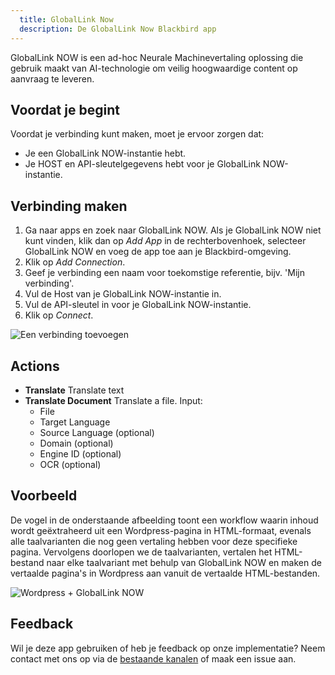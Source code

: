 ```yaml
---
  title: GlobalLink Now
  description: De GlobalLink Now Blackbird app
---
```


<LinkCard title="View on Github" target="_blank" href="https://github.com/bb-io/GlobalLinkNow" icon="github" />

 GlobalLink NOW is een ad-hoc Neurale Machinevertaling oplossing die gebruik maakt van AI-technologie om veilig hoogwaardige content op aanvraag te leveren.
 
## Voordat je begint

Voordat je verbinding kunt maken, moet je ervoor zorgen dat:

- Je een GlobalLink NOW-instantie hebt.
- Je HOST en API-sleutelgegevens hebt voor je GlobalLink NOW-instantie.

## Verbinding maken

1. Ga naar apps en zoek naar GlobalLink NOW. Als je GlobalLink NOW niet kunt vinden, klik dan op _Add App_ in de rechterbovenhoek, selecteer GlobalLink NOW en voeg de app toe aan je Blackbird-omgeving.
2. Klik op _Add Connection_.
3. Geef je verbinding een naam voor toekomstige referentie, bijv. 'Mijn verbinding'.
4. Vul de Host van je GlobalLink NOW-instantie in.
5. Vul de API-sleutel in voor je GlobalLink NOW-instantie.
6. Klik op _Connect_.

![Een verbinding toevoegen](https://raw.githubusercontent.com/bb-io/GlobalLinkNow/main/image/README/GLN_AddConnection.png)

## Actions

- **Translate** Translate text
- **Translate Document** Translate a file.
Input:
    - File
    - Target Language
    - Source Language (optional)
    - Domain (optional)
    - Engine ID (optional)
    - OCR (optional)

## Voorbeeld

De vogel in de onderstaande afbeelding toont een workflow waarin inhoud wordt geëxtraheerd uit een Wordpress-pagina in HTML-formaat, evenals alle taalvarianten die nog geen vertaling hebben voor deze specifieke pagina. Vervolgens doorlopen we de taalvarianten, vertalen het HTML-bestand naar elke taalvariant met behulp van GlobalLink NOW en maken de vertaalde pagina's in Wordpress aan vanuit de vertaalde HTML-bestanden.

![Wordpress + GlobalLink NOW](https://raw.githubusercontent.com/bb-io/GlobalLinkNow/main/image/README/WordpressGLN.png)

## Feedback

Wil je deze app gebruiken of heb je feedback op onze implementatie? Neem contact met ons op via de [bestaande kanalen](https://www.blackbird.io/) of maak een issue aan.